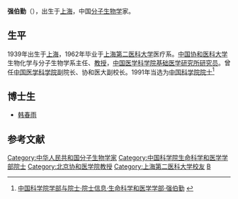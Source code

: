 {{Infobox person
|姓名 = 强伯勤
|图像 = 
|图像说明 = 
|出生日期 = 1939年9月11日
|出生地 = {{ROC|上海市}}
|国籍 = {{PRC}}
|籍贯 = 
|别名 = 
|知名于 = 
|职业 = [[分子生物学|分子生物学]]家，教授、研究员
|母校 = [[上海第二医科大学|上海第二医科大学]]
}}

'''强伯勤'''（{{bd|1939年|9月11日||}}），出生于[[上海|上海]]，中国[[分子生物学|分子生物学]]家。

==生平==
1939年出生于[[上海|上海]]，1962年毕业于[[上海第二医科大学|上海第二医科大学]]医疗系。[[中国协和医科大学|中国协和医科大学]]生物化学与分子生物学系主任、[[教授|教授]]，[[中国医学科学院基础医学研究所|中国医学科学院基础医学研究所]][[研究员|研究员]]。曾任[[中国医学科学院|中国医学科学院]]副院长、协和医大副校长。1991年当选为[[中国科学院院士|中国科学院院士]]<ref>[http://sourcedb.cas.cn/sourcedb_ad_cas/zw2/ysxx/smkxhyxxb/ 中国科学院学部与院士·院士信息·生命科学和医学学部·强伯勤] {{webarchive|url=https://web.archive.org/web/20131216133759/http://sourcedb.cas.cn/sourcedb_ad_cas/zw2/ysxx/smkxhyxxb/ |date=2013-12-16 }}</ref>

== 博士生 ==
* [[韩春雨|韩春雨]]

== 参考文献 ==
{{Reflist}}

{{中国科学家小作品}}
{{中国科学院生命科学和医学学部院士}}

{{Authority control}}
{{DEFAULTSORT:Q}}
[[Category:中华人民共和国分子生物学家|Category:中华人民共和国分子生物学家]]
[[Category:中国科学院生命科学和医学学部院士|Category:中国科学院生命科学和医学学部院士]]
[[Category:北京协和医学院教授|Category:北京协和医学院教授]]
[[Category:上海第二医科大学校友|Category:上海第二医科大学校友]]
[[Category:强姓|B]]